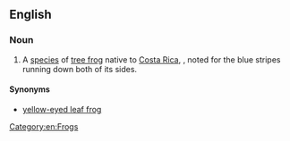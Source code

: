 ==English==
{{rfi}}
{{wikipedia}}
{{wikispecies|Agalychnis annae}}
===Noun===
{{en-noun|head=[[blue]]-[[sided]] [[leaf]] [[frog]]}}

# A [[species]] of [[tree frog]] native to [[Costa Rica]], {{taxlink|Agalychnis annae|species}}, noted for the blue stripes running down both of its sides.

====Synonyms====
* [[yellow-eyed leaf frog]]

[[Category:en:Frogs]]